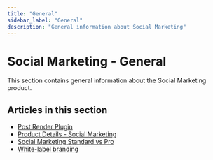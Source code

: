 ```yaml
---
title: "General"
sidebar_label: "General"
description: "General information about Social Marketing"
---
```


# Social Marketing - General

This section contains general information about the Social Marketing product.

## Articles in this section

- [Post Render Plugin](/vendasta-products/social-marketing/general/post-render-plugin)
- [Product Details - Social Marketing](/vendasta-products/social-marketing/general/product-details-social-marketing)
- [Social Marketing Standard vs Pro](/vendasta-products/social-marketing/general/standard-vs-pro)
- [White-label branding](/vendasta-products/social-marketing/general/white-label-branding)